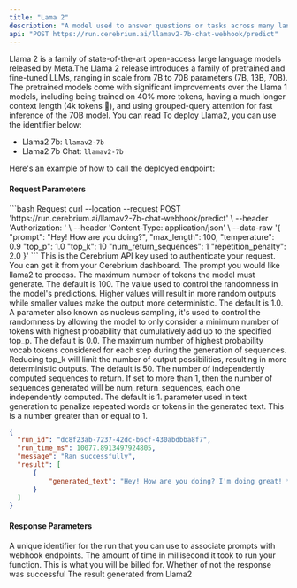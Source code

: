 ```yaml
---
title: "Lama 2"
description: "A model used to answer questions or tasks across many languages"
api: "POST https://run.cerebrium.ai/llamav2-7b-chat-webhook/predict"
---
```


Llama 2 is a family of state-of-the-art open-access large language models released by Meta.The Llama 2 release introduces a family of pretrained and fine-tuned LLMs,
ranging in scale from 7B to 70B parameters (7B, 13B, 70B). The pretrained models come with significant improvements over the Llama 1 models, including being trained
on 40% more tokens, having a much longer context length (4k tokens 🤯), and using grouped-query attention for fast inference of the 70B model. You can read
To deploy Llama2, you can use the identifier below:

- Llama2 7b: `llamav2-7b`
- Llama2 7b Chat: `llamav2-7b`

Here's an example of how to call the deployed endpoint:

#### Request Parameters

<RequestExample>
```bash Request
  curl --location --request POST 'https://run.cerebrium.ai/llamav2-7b-chat-webhook/predict' \
      --header 'Authorization: <API_KEY>' \
      --header 'Content-Type: application/json' \
      --data-raw '{
        "prompt": "Hey! How are you doing?",
        "max_length": 100,
        "temperature": 0.9
        "top_p": 1.0
        "top_k": 10
        "num_return_sequences": 1
        "repetition_penalty": 2.0
    }'
```
</RequestExample>

<ParamField header="Authorization" type="string" required>
  This is the Cerebrium API key used to authenticate your request. You can get
  it from your Cerebrium dashboard.
</ParamField>
<ParamField body="prompt" type="string" required>
  The prompt you would like llama2 to process.
</ParamField>
<ParamField body="max_length" type="string" optional>
  The maximum number of tokens the model must generate. The default is 100.
</ParamField>
<ParamField body="temperature" type="float" optional>
  The value used to control the randomness in the model's predictions. Higher values will result in more random outputs while smaller values make the output more deterministic. The default is 1.0.
</ParamField>
<ParamField body="top_p" type="float" optional>
  A parameter also known as nucleus sampling, it's used to control the randomness by allowing the model to only consider a minimum number of tokens with highest probability that cumulatively add up to the specified top_p. The default is 0.0.
</ParamField>
<ParamField body="top_k" type="int" optional>
  The maximum number of highest probability vocab tokens considered for each step during the generation of sequences. Reducing top_k will limit the number of output possibilities, resulting in more deterministic outputs. The default is 50.
</ParamField>
<ParamField body="num_return_sequences" type="int" optional>
  The number of independently computed sequences to return. If set to more than 1, then the number of sequences generated will be num_return_sequences, each one independently computed. The default is 1.
</ParamField>
<ParamField body="repetition_penalty" type="string" required>
  parameter used in text generation to penalize repeated words or tokens in the
  generated text. This is a number greater than or equal to 1.
</ParamField>

<ResponseExample>

```json Response
{
  "run_id": "dc8f23ab-7237-42dc-b6cf-430abdbba8f7",
  "run_time_ms": 10077.8913497924805,
  "message": "Ran successfully",
  "result": [
      {
          "generated_text": "Hey! How are you doing? I'm doing great! *hugs* So, what's new with you? "
      }
  ]
}
```

</ResponseExample>

#### Response Parameters

<ResponseField name="run_id" type="string" required>
  A unique identifier for the run that you can use to associate prompts with
  webhook endpoints.
</ResponseField>
<ResponseField name="run_time_ms" type="string" required>
  The amount of time in millisecond it took to run your function. This is what
  you will be billed for.
</ResponseField>
<ResponseField name="message" type="string" required>
  Whether of not the response was successful
</ResponseField>
<ResponseField name="result" type="string" required>
  The result generated from Llama2
</ResponseField>
